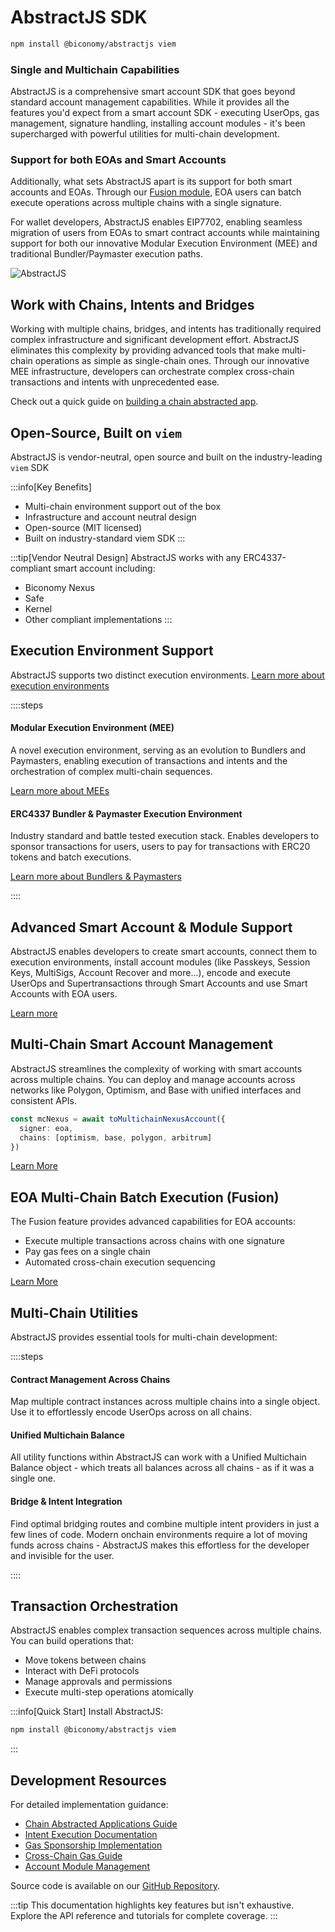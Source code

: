 # AbstractJS SDK

```bash [Install AbstractJS]
npm install @biconomy/abstractjs viem
```

### Single and Multichain Capabilities
AbstractJS is a comprehensive smart account SDK that goes beyond standard account management capabilities. While it 
provides all the features you'd expect from a smart account SDK - executing UserOps, gas management, signature handling, installing account modules - it's
been supercharged with powerful utilities for multi-chain development.

### Support for both EOAs and Smart Accounts
Additionally, what sets AbstractJS apart is its support for both smart accounts and EOAs. Through our [Fusion module](/mee/fusion), 
EOA users can batch execute operations across multiple chains with a single signature. 

For wallet developers, AbstractJS enables EIP7702, enabling seamless migration of users from EOAs to smart contract accounts while maintaining support for both our innovative Modular Execution Environment (MEE) and traditional Bundler/Paymaster execution paths.

![AbstractJS](https://i.imgur.com/hJbBCCy.png)


## Work with Chains, Intents and Bridges
Working with multiple chains, bridges, and intents has traditionally required complex infrastructure and significant development effort. AbstractJS eliminates this complexity by providing advanced tools that make multi-chain operations as simple as single-chain ones. Through our innovative MEE infrastructure, developers can orchestrate complex cross-chain transactions and intents with unprecedented ease. 

Check out a quick guide on [building a chain abstracted app](/mee/tutorials/build-chainabstracted-app).

## Open-Source, Built on `viem`
AbstractJS is vendor-neutral, open source and built on the industry-leading `viem` SDK 

:::info[Key Benefits]
- Multi-chain environment support out of the box
- Infrastructure and account neutral design
- Open-source (MIT licensed)
- Built on industry-standard viem SDK
:::

:::tip[Vendor Neutral Design]
AbstractJS works with any ERC4337-compliant smart account including:
- Biconomy Nexus
- Safe
- Kernel
- Other compliant implementations
:::

## Execution Environment Support
AbstractJS supports two distinct execution environments. [Learn more about execution environments](/explained/exec-environments)

::::steps
#### **Modular Execution Environment (MEE)**
A novel execution environment, serving as an evolution to Bundlers and Paymasters, enabling 
execution of transactions and intents and the orchestration of complex multi-chain sequences.

[Learn more about MEEs](/explained/mee)
   
#### **ERC4337 Bundler & Paymaster Execution Environment**
Industry standard and battle tested execution stack. Enables developers to sponsor transactions for users,
users to pay for transactions with ERC20 tokens and batch executions. 

[Learn more about Bundlers & Paymasters](/explained/bundlers-paymasters)

::::

## Advanced Smart Account & Module Support
AbstractJS enables developers to create smart accounts, connect them to execution environments, install account
modules (like Passkeys, Session Keys, MultiSigs, Account Recover and more...), encode and execute UserOps and 
Supertransactions through Smart Accounts and use Smart Accounts with EOA users.

[Learn more](/modules)

## Multi-Chain Smart Account Management
AbstractJS streamlines the complexity of working with smart accounts across multiple chains. You can deploy and manage accounts across networks like Polygon, Optimism, and Base with unified interfaces and consistent APIs.

```ts [Code Example: Using a Biconomy Nexus Account on Multiple Chains]
const mcNexus = await toMultichainNexusAccount({
  signer: eoa,
  chains: [optimism, base, polygon, arbitrum]
})
```

[Learn More](/mee/tutorials/manage-multichain-sca)

## EOA Multi-Chain Batch Execution (Fusion)
The Fusion feature provides advanced capabilities for EOA accounts:
- Execute multiple transactions across chains with one signature
- Pay gas fees on a single chain
- Automated cross-chain execution sequencing

[Learn More](/mee/fusion)


## Multi-Chain Utilities

AbstractJS provides essential tools for multi-chain development:

::::steps
#### **Contract Management Across Chains**
Map multiple contract instances across multiple chains into a single object. Use it to
effortlessly encode UserOps across on all chains.

#### **Unified Multichain Balance**
All utility functions within AbstractJS can work with a Unified Multichain Balance
object - which treats all balances across all chains - as if it was a single one.

#### **Bridge & Intent Integration**
Find optimal bridging routes and combine multiple intent providers in just a few lines of code. Modern
onchain environments require a lot of moving funds across chains - AbstractJS makes this effortless for 
the developer and invisible for the user.

::::

## Transaction Orchestration
AbstractJS enables complex transaction sequences across multiple chains. You can build operations that:
- Move tokens between chains
- Interact with DeFi protocols
- Manage approvals and permissions
- Execute multi-step operations atomically


:::info[Quick Start]
Install AbstractJS:
```bash
npm install @biconomy/abstractjs viem
```
:::

## Development Resources

For detailed implementation guidance:
- [Chain Abstracted Applications Guide](/mee/tutorials/build-chainabstracted-app)
- [Intent Execution Documentation](/mee/tutorials/execute-intent)
- [Gas Sponsorship Implementation](/tutorials/gasless)
- [Cross-Chain Gas Guide](/mee/tutorials/pay-gas-across-chains)
- [Account Module Management](/modules/validators)

Source code is available on our [GitHub Repository](https://google.com).

:::tip
This documentation highlights key features but isn't exhaustive. Explore the API reference and tutorials for complete coverage.
:::